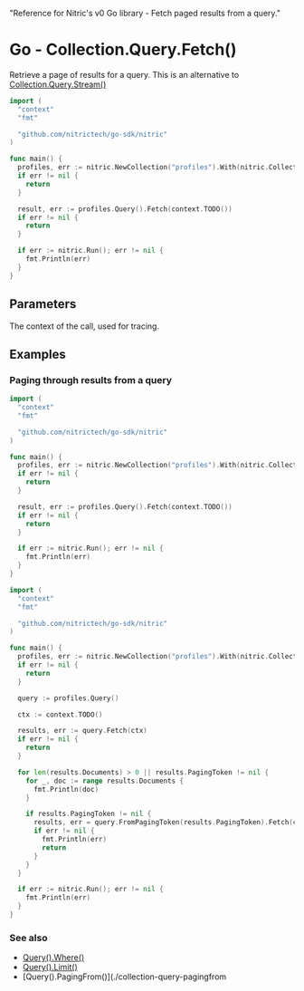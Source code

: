   "Reference for Nitric's v0 Go library - Fetch paged results from a query."

# Go - Collection.Query.Fetch()

Retrieve a page of results for a query. This is an alternative to [Collection.Query.Stream()](./collection-query-stream)

```go
import (
  "context"
  "fmt"

  "github.com/nitrictech/go-sdk/nitric"
)

func main() {
  profiles, err := nitric.NewCollection("profiles").With(nitric.CollectionReading, nitric.CollectionWriting, nitric.CollectionDeleting)
  if err != nil {
    return
  }

  result, err := profiles.Query().Fetch(context.TODO())
  if err != nil {
    return
  }

  if err := nitric.Run(); err != nil {
    fmt.Println(err)
  }
}
```

## Parameters

<Properties>
  <Property name="ctx" required type="context">
    The context of the call, used for tracing.
  </Property>
</Properties>

## Examples

### Paging through results from a query

```go
import (
  "context"
  "fmt"

  "github.com/nitrictech/go-sdk/nitric"
)

func main() {
  profiles, err := nitric.NewCollection("profiles").With(nitric.CollectionReading, nitric.CollectionWriting, nitric.CollectionDeleting)
  if err != nil {
    return
  }

  result, err := profiles.Query().Fetch(context.TODO())
  if err != nil {
    return
  }

  if err := nitric.Run(); err != nil {
    fmt.Println(err)
  }
}
```

```go
import (
  "context"
  "fmt"

  "github.com/nitrictech/go-sdk/nitric"
)

func main() {
  profiles, err := nitric.NewCollection("profiles").With(nitric.CollectionReading)
  if err != nil {
    return
  }

  query := profiles.Query()

  ctx := context.TODO()

  results, err := query.Fetch(ctx)
  if err != nil {
    return
  }

  for len(results.Documents) > 0 || results.PagingToken != nil {
    for _, doc := range results.Documents {
      fmt.Println(doc)
    }

    if results.PagingToken != nil {
      results, err = query.FromPagingToken(results.PagingToken).Fetch(ctx)
      if err != nil {
        fmt.Println(err)
        return
      }
    }
  }

  if err := nitric.Run(); err != nil {
    fmt.Println(err)
  }
}
```

### See also

- [Query().Where()](./collection-query-where)
- [Query().Limit()](./collection-query-limit)
- [Query().PagingFrom()](./collection-query-pagingfrom
